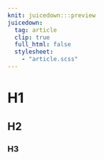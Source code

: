 ```yaml
---
knit: juicedown:::preview
juicedown:
  tag: article
  clip: true
  full_html: false
  stylesheet:
    - "article.scss"
---
```


# H1

## H2

### H3

